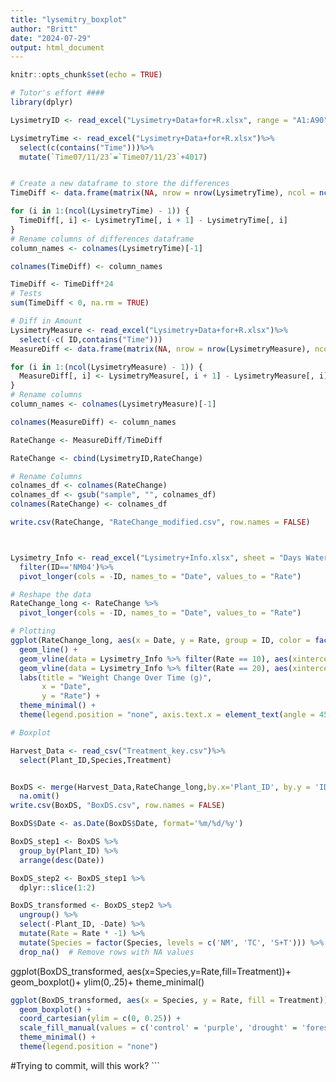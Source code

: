 ```yaml
---
title: "lysemitry_boxplot"
author: "Britt"
date: "2024-07-29"
output: html_document
---
```


```r
knitr::opts_chunk$set(echo = TRUE)
```

```r
# Tutor's effort ####
library(dplyr)

LysimetryID <- read_excel("Lysimetry+Data+for+R.xlsx", range = "A1:A90")

LysimetryTime <- read_excel("Lysimetry+Data+for+R.xlsx")%>%
  select(c(contains("Time")))%>%
  mutate(`Time07/11/23`=`Time07/11/23`+4017)


# Create a new dataframe to store the differences
TimeDiff <- data.frame(matrix(NA, nrow = nrow(LysimetryTime), ncol = ncol(LysimetryTime) - 1))

for (i in 1:(ncol(LysimetryTime) - 1)) {
  TimeDiff[, i] <- LysimetryTime[, i + 1] - LysimetryTime[, i]
}
# Rename columns of differences dataframe
column_names <- colnames(LysimetryTime)[-1]

colnames(TimeDiff) <- column_names

TimeDiff <- TimeDiff*24
# Tests
sum(TimeDiff < 0, na.rm = TRUE)

# Diff in Amount
LysimetryMeasure <- read_excel("Lysimetry+Data+for+R.xlsx")%>%
  select(-c( ID,contains("Time")))
MeasureDiff <- data.frame(matrix(NA, nrow = nrow(LysimetryMeasure), ncol = ncol(LysimetryMeasure) - 1))

for (i in 1:(ncol(LysimetryMeasure) - 1)) {
  MeasureDiff[, i] <- LysimetryMeasure[, i + 1] - LysimetryMeasure[, i]
}
# Rename columns
column_names <- colnames(LysimetryMeasure)[-1]

colnames(MeasureDiff) <- column_names

RateChange <- MeasureDiff/TimeDiff

RateChange <- cbind(LysimetryID,RateChange)

# Rename Columns
colnames_df <- colnames(RateChange)
colnames_df <- gsub("sample", "", colnames_df)
colnames(RateChange) <- colnames_df

write.csv(RateChange, "RateChange_modified.csv", row.names = FALSE)



Lysimetry_Info <- read_excel("Lysimetry+Info.xlsx", sheet = "Days Watered")%>%
  filter(ID=='NM04')%>%
  pivot_longer(cols = -ID, names_to = "Date", values_to = "Rate")

# Reshape the data
RateChange_long <- RateChange %>%
  pivot_longer(cols = -ID, names_to = "Date", values_to = "Rate")

# Plotting
ggplot(RateChange_long, aes(x = Date, y = Rate, group = ID, color = factor(ID))) +
  geom_line() +
  geom_vline(data = Lysimetry_Info %>% filter(Rate == 10), aes(xintercept = Date), color = "blue", linetype = "dashed") +
  geom_vline(data = Lysimetry_Info %>% filter(Rate == 20), aes(xintercept = Date), color = "blue", linetype = "solid", size = 1) +
  labs(title = "Weight Change Over Time (g)",
       x = "Date",
       y = "Rate") +
  theme_minimal() +
  theme(legend.position = "none", axis.text.x = element_text(angle = 45, hjust = 1))

# Boxplot

Harvest_Data <- read_csv("Treatment_key.csv")%>%
  select(Plant_ID,Species,Treatment)


BoxDS <- merge(Harvest_Data,RateChange_long,by.x='Plant_ID', by.y = 'ID')%>%
  na.omit()
write.csv(BoxDS, "BoxDS.csv", row.names = FALSE)

BoxDS$Date <- as.Date(BoxDS$Date, format='%m/%d/%y')

BoxDS_step1 <- BoxDS %>%
  group_by(Plant_ID) %>%
  arrange(desc(Date))

BoxDS_step2 <- BoxDS_step1 %>%
  dplyr::slice(1:2)

BoxDS_transformed <- BoxDS_step2 %>%
  ungroup() %>%
  select(-Plant_ID, -Date) %>%
  mutate(Rate = Rate * -1) %>%
  mutate(Species = factor(Species, levels = c('NM', 'TC', 'S+T'))) %>%
  drop_na()  # Remove rows with NA values

```
ggplot(BoxDS_transformed, aes(x=Species,y=Rate,fill=Treatment))+
  geom_boxplot()+
  ylim(0,.25)+
  theme_minimal()
```r
ggplot(BoxDS_transformed, aes(x = Species, y = Rate, fill = Treatment)) +
  geom_boxplot() +
  coord_cartesian(ylim = c(0, 0.25)) +
  scale_fill_manual(values = c('control' = 'purple', 'drought' = 'forestgreen')) +  # Replace with your actual levels
  theme_minimal() +
  theme(legend.position = "none")
```

#Trying to commit, will this work?
```






